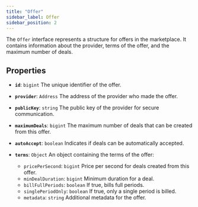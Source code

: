 ```yaml
---
title: "Offer"
sidebar_label: Offer
sidebar_position: 2
---
```


The `Offer` interface represents a structure for offers in the marketplace. It contains information about the provider, terms of the offer, and the maximum number of deals.

## Properties

- **`id`**: `bigint`
The unique identifier of the offer.

- **`provider`**: `Address`
The address of the provider who made the offer.

- **`publicKey`**: `string`
The public key of the provider for secure communication.

- **`maximumDeals`**: `bigint`
The maximum number of deals that can be created from this offer.

- **`autoAccept`**: `boolean`
Indicates if deals can be automatically accepted.

- **`terms`**: `Object`
An object containing the terms of the offer:
    - `pricePerSecond`: `bigint`
    Price per second for deals created from this offer.
    - `minDealDuration`: `bigint`
    Minimum duration for a deal.
    - `billFullPeriods`: `boolean`
    If true, bills full periods.
    - `singlePeriodOnly`: `boolean`
    If true, only a single period is billed.
    - `metadata`: `string`
    Additional metadata for the offer.
